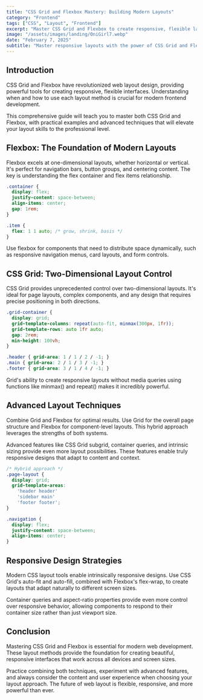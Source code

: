 ```yaml
---
title: "CSS Grid and Flexbox Mastery: Building Modern Layouts"
category: "Frontend"
tags: ["CSS", "Layout", "Frontend"]
excerpt: "Master CSS Grid and Flexbox to create responsive, flexible layouts. Learn advanced techniques, best practices, and real-world examples."
image: "/assets/images/landing/OniGirl7.webp"
date: "February 7, 2025"
subtitle: "Master responsive layouts with the power of CSS Grid and Flexbox"
---
```


## Introduction

CSS Grid and Flexbox have revolutionized web layout design, providing powerful tools for creating responsive, flexible interfaces. Understanding when and how to use each layout method is crucial for modern frontend development.

This comprehensive guide will teach you to master both CSS Grid and Flexbox, with practical examples and advanced techniques that will elevate your layout skills to the professional level.

## Flexbox: The Foundation of Modern Layouts

Flexbox excels at one-dimensional layouts, whether horizontal or vertical. It's perfect for navigation bars, button groups, and centering content. The key is understanding the flex container and flex items relationship.

```css
.container {
  display: flex;
  justify-content: space-between;
  align-items: center;
  gap: 1rem;
}

.item {
  flex: 1 1 auto; /* grow, shrink, basis */
}
```

Use flexbox for components that need to distribute space dynamically, such as responsive navigation menus, card layouts, and form controls.

## CSS Grid: Two-Dimensional Layout Control

CSS Grid provides unprecedented control over two-dimensional layouts. It's ideal for page layouts, complex components, and any design that requires precise positioning in both directions.

```css
.grid-container {
  display: grid;
  grid-template-columns: repeat(auto-fit, minmax(300px, 1fr));
  grid-template-rows: auto 1fr auto;
  gap: 2rem;
  min-height: 100vh;
}

.header { grid-area: 1 / 1 / 2 / -1; }
.main { grid-area: 2 / 1 / 3 / -1; }
.footer { grid-area: 3 / 1 / 4 / -1; }
```

Grid's ability to create responsive layouts without media queries using functions like minmax() and repeat() makes it incredibly powerful.

## Advanced Layout Techniques

Combine Grid and Flexbox for optimal results. Use Grid for the overall page structure and Flexbox for component-level layouts. This hybrid approach leverages the strengths of both systems.

Advanced features like CSS Grid subgrid, container queries, and intrinsic sizing provide even more layout possibilities. These features enable truly responsive designs that adapt to content and context.

```css
/* Hybrid approach */
.page-layout {
  display: grid;
  grid-template-areas:
    'header header'
    'sidebar main'
    'footer footer';
}

.navigation {
  display: flex;
  justify-content: space-between;
  align-items: center;
}
```

## Responsive Design Strategies

Modern CSS layout tools enable intrinsically responsive designs. Use CSS Grid's auto-fit and auto-fill, combined with Flexbox's flex-wrap, to create layouts that adapt naturally to different screen sizes.

Container queries and aspect-ratio properties provide even more control over responsive behavior, allowing components to respond to their container size rather than just viewport size.

## Conclusion

Mastering CSS Grid and Flexbox is essential for modern web development. These layout methods provide the foundation for creating beautiful, responsive interfaces that work across all devices and screen sizes.

Practice combining both techniques, experiment with advanced features, and always consider the content and user experience when choosing your layout approach. The future of web layout is flexible, responsive, and more powerful than ever.
